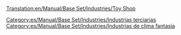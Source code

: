 [[Translation:en/Manual/Base Set/Industries/Toy Shop]]

{{es/Manual/Base Set/Industries/Industrias| nombre = Tienda de juguetes
| imagen = en/Manual/Base Set/Industries/ToyShop.png
| climas = [[es/Manual/Clima|Fantasía]]
| acepta = [[es/Manual/Base Set/Cargos/Juguetes|Juguetes]]
| produce= Nada
| notas  = No existe en otros [[es/Manual/Clima|climas]]
}}


[[Category:es/Manual/Base Set/Industries/Industrias terciarias]]
[[Category:es/Manual/Base Set/Industries/Industrias de clima fantasía]]